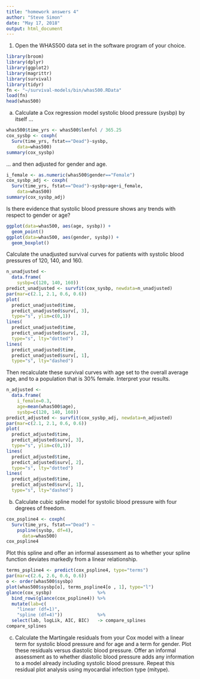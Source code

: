 ```yaml
---
title: "homework answers 4"
author: "Steve Simon"
date: "May 17, 2018"
output: html_document
---
```


1. Open the WHAS500 data set in the software program of 
your choice.

```r
library(broom)
library(dplyr)
library(ggplot2)
library(magrittr)
library(survival)
library(tidyr)
fn <- "~/survival-models/bin/whas500.RData"
load(fn)
head(whas500)
```

a. Calculate a Cox regression model systolic blood 
pressure (sysbp) by itself ...

```r
whas500$time_yrs <- whas500$lenfol / 365.25
cox_sysbp <- coxph(
  Surv(time_yrs, fstat=="Dead")~sysbp,
    data=whas500)
summary(cox_sysbp)
```

... and then adjusted for gender and age.

```r
i_female <- as.numeric(whas500$gender=="Female")
cox_sysbp_adj <- coxph(
  Surv(time_yrs, fstat=="Dead")~sysbp+age+i_female,
    data=whas500)
summary(cox_sysbp_adj)
```

Is there evidence that systolic blood pressure
shows any trends with respect to gender or age?

```r
ggplot(data=whas500, aes(age, sysbp)) +
  geom_point()
ggplot(data=whas500, aes(gender, sysbp)) +
  geom_boxplot()
```

Calculate the unadjusted survival curves for patients
with systolic blood pressures of 120, 140, and 160.

```r
n_unadjusted <- 
  data.frame(
    sysbp=c(120, 140, 160))
predict_unadjusted <- survfit(cox_sysbp, newdata=n_unadjusted)
par(mar=c(2.1, 2.1, 0.6, 0.6))
plot(
  predict_unadjusted$time,
  predict_unadjusted$surv[, 3], 
  type="s", ylim=c(0,1))
lines(
  predict_unadjusted$time, 
  predict_unadjusted$surv[, 2], 
  type="s", lty="dotted")
lines(
  predict_unadjusted$time, 
  predict_unadjusted$surv[, 1], 
  type="s", lty="dashed")
```

Then recalculate these survival curves with age set to the 
overall average age, and to a population that is 30%
female. Interpret your results.

```r
n_adjusted <- 
  data.frame(
    i_female=0.3,
    age=mean(whas500$age),
    sysbp=c(120, 140, 160))
predict_adjusted <- survfit(cox_sysbp_adj, newdata=n_adjusted)
par(mar=c(2.1, 2.1, 0.6, 0.6))
plot(
  predict_adjusted$time,
  predict_adjusted$surv[, 3], 
  type="s", ylim=c(0,1))
lines(
  predict_adjusted$time, 
  predict_adjusted$surv[, 2], 
  type="s", lty="dotted")
lines(
  predict_adjusted$time, 
  predict_adjusted$surv[, 1], 
  type="s", lty="dashed")
```

b. Calculate cubic spline model for systolic blood
pressure with four degrees of freedom.

```r
cox_pspline4 <- coxph(
  Surv(time_yrs, fstat=="Dead") ~ 
    pspline(sysbp, df=4),
      data=whas500)
cox_pspline4
```

Plot this spline and offer an informal assessment as
to whether your spline function deviates markedly 
from a linear relationship.

```r
terms_pspline4 <- predict(cox_pspline4, type="terms")
par(mar=c(2.6, 2.6, 0.6, 0.6))
o <- order(whas500$sysbp)
plot(whas500$sysbp[o], terms_pspline4[o , 1], type="l")
glance(cox_sysbp)                 %>%
  bind_rows(glance(cox_pspline4)) %>%
  mutate(lab=c(
    "linear (df=1)",
    "spline (df=4)"))             %>%
  select(lab, logLik, AIC, BIC)   -> compare_splines
compare_splines
```

c. Calculate the Martingale residuals from your Cox
model with a linear term for systolic blood pressure
and for age and a term for gender. Plot these residuals
versus diastolic blood pressure. Offer an informal
assessment as to whether diastolic blood pressure adds
any information to a model already including systolic
blood pressure. Repeat this residual plot analysis using
myocardial infection type (mitype).